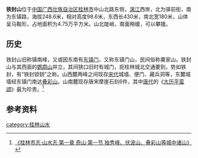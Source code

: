 '''铁封山'''位于[[中国|中国]][[广西壮族自治区|广西壮族自治区]][[桂林市|桂林市]]中山北路东侧，[[漓江|漓江]]西岸，北为驿前街，南为东镇路，海拔248.6米，相对高度98.6米，东西长430米，南北宽180米，山体呈马鞍形，占地面积为4.75万平方米。山北陡峭，南面稍缓，可以攀援。

==历史==
铁封山旧称镇南峰，又或因东南有[[东镇门|东镇门]]，又称东镇门山，民间俗称粟家山。铁封山与其西面的[[鹦鹉山|鹦鹉山]]并立，其间狭口旧时有城门，扼桂林城北交通要到，势如铁封，有“铁封锁钥”之称。山西麓两峰之间现存[[宋代|宋代]]城墙、便门、藏兵洞等，东麓城墙经东镇门南达[[叠彩山|叠彩山]]。山南麓现存唐宋摩崖石刻6件，其中[[唐代|唐代]]的《[[大历平蛮颂|大历平蛮颂]]》最为珍贵。<ref>[http://www.gxdqw.com/bin/mse.exe?seachword=&K=b&A=12&rec=4&run=13 《桂林市志·山水志·第一章 奇山·第一节 独秀峰、伏波山、叠彩山等城中诸山》]</ref>

==参考资料==
{{reflist}}

[[category:桂林山水|category:桂林山水]]